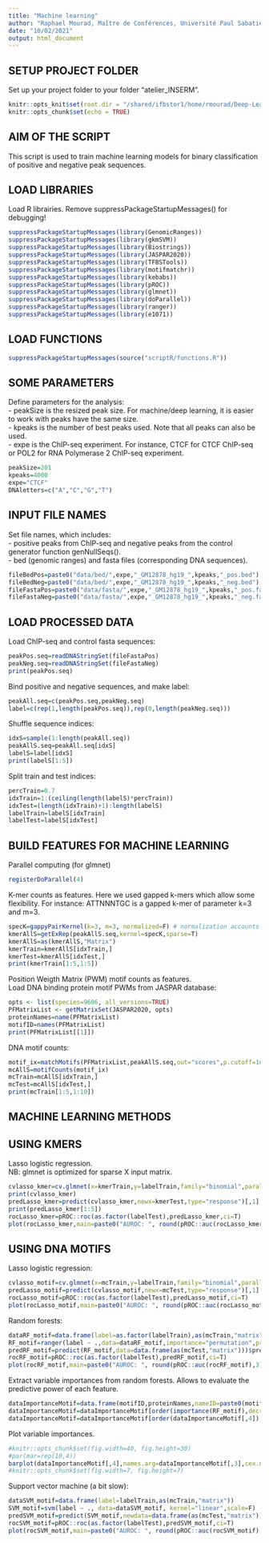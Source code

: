 ```yaml
---
title: "Machine learning"
author: "Raphael Mourad, Maître de Conférences, Université Paul Sabatier"
date: "10/02/2021"
output: html_document
---
```


## SETUP PROJECT FOLDER

Set up your project folder to your folder "atelier_INSERM".
```r
knitr::opts_knit$set(root.dir = "/shared/ifbstor1/home/rmourad/Deep-Learning-for-Genomics-Training-main/")
knitr::opts_chunk$set(echo = TRUE)
```

## AIM OF THE SCRIPT

This script is used to train machine learning models for binary classification of positive and negative peak sequences.

## LOAD LIBRARIES

Load R librairies.
Remove suppressPackageStartupMessages() for debugging!
```r
suppressPackageStartupMessages(library(GenomicRanges))
suppressPackageStartupMessages(library(gkmSVM))
suppressPackageStartupMessages(library(Biostrings))
suppressPackageStartupMessages(library(JASPAR2020))
suppressPackageStartupMessages(library(TFBSTools))
suppressPackageStartupMessages(library(motifmatchr))
suppressPackageStartupMessages(library(kebabs))
suppressPackageStartupMessages(library(pROC))
suppressPackageStartupMessages(library(glmnet))
suppressPackageStartupMessages(library(doParallel))
suppressPackageStartupMessages(library(ranger))
suppressPackageStartupMessages(library(e1071))
```

## LOAD FUNCTIONS

```r
suppressPackageStartupMessages(source("scriptR/functions.R"))
```

## SOME PARAMETERS

Define parameters for the analysis:  
- peakSize is the resized peak size. For machine/deep learning, it is easier to work with peaks have the same size.  
- kpeaks is the number of best peaks used. Note that all peaks can also be used.  
- expe is the ChIP-seq experiment. For instance, CTCF for CTCF ChIP-seq or POL2 for RNA Polymerase 2 ChIP-seq experiment. 
```r
peakSize=201
kpeaks=4000
expe="CTCF"
DNAletters=c("A","C","G","T")
```

## INPUT FILE NAMES

Set file names, which includes:  
- positive peaks from ChIP-seq and negative peaks from the control generator function genNullSeqs().  
- bed (genomic ranges) and fasta files (corresponding DNA sequences).
```r
fileBedPos=paste0("data/bed/",expe,"_GM12878_hg19_",kpeaks,"_pos.bed")
fileBedNeg=paste0("data/bed/",expe,"_GM12878_hg19_",kpeaks,"_neg.bed")
fileFastaPos=paste0("data/fasta/",expe,"_GM12878_hg19_",kpeaks,"_pos.fa")
fileFastaNeg=paste0("data/fasta/",expe,"_GM12878_hg19_",kpeaks,"_neg.fa")
```

## LOAD PROCESSED DATA

Load ChIP-seq and control fasta sequences:
```r
peakPos.seq=readDNAStringSet(fileFastaPos)
peakNeg.seq=readDNAStringSet(fileFastaNeg)
print(peakPos.seq)
```

Bind positive and negative sequences, and make label:
```r
peakAll.seq=c(peakPos.seq,peakNeg.seq)
label=c(rep(1,length(peakPos.seq)),rep(0,length(peakNeg.seq)))
```

Shuffle sequence indices:
```r
idxS=sample(1:length(peakAll.seq))
peakAllS.seq=peakAll.seq[idxS]
labelS=label[idxS]
print(labelS[1:5])
```

Split train and test indices:
```r
percTrain=0.7
idxTrain=1:(ceiling(length(labelS)*percTrain))
idxTest=(length(idxTrain)+1):length(labelS)
labelTrain=labelS[idxTrain]
labelTest=labelS[idxTest]
```


## BUILD FEATURES FOR MACHINE LEARNING

Parallel computing (for glmnet)
```r
registerDoParallel(4)
```

K-mer counts as features.
Here we used gapped k-mers which allow some flexibility. 
For instance: ATTNNNTGC is a gapped k-mer of parameter k=3 and m=3.
```r
specK=gappyPairKernel(k=3, m=3, normalized=F) # normalization accounts for different sequence length
kmerAllS=getExRep(peakAllS.seq,kernel=specK,sparse=T)
kmerAllS=as(kmerAllS,"Matrix")
kmerTrain=kmerAllS[idxTrain,]
kmerTest=kmerAllS[idxTest,]
print(kmerTrain[1:5,1:5])
```

Position Weigth Matrix (PWM) motif counts as features.  
Load DNA binding protein motif PWMs from JASPAR database:
```r
opts <- list(species=9606, all_versions=TRUE)
PFMatrixList <- getMatrixSet(JASPAR2020, opts)
proteinNames=name(PFMatrixList)
motifID=names(PFMatrixList)
print(PFMatrixList[[1]])
```

DNA motif counts:
```r
motif_ix=matchMotifs(PFMatrixList,peakAllS.seq,out="scores",p.cutoff=1e-4)
mcAllS=motifCounts(motif_ix)
mcTrain=mcAllS[idxTrain,]
mcTest=mcAllS[idxTest,]
print(mcTrain[1:5,1:10])
```


## MACHINE LEARNING METHODS

## USING KMERS

Lasso logistic regression.  
NB: glmnet is optimized for sparse X input matrix.
```r
cvlasso_kmer=cv.glmnet(x=kmerTrain,y=labelTrain,family="binomial",parallel=TRUE)
print(cvlasso_kmer)
predLasso_kmer=predict(cvlasso_kmer,newx=kmerTest,type="response")[,1]
print(predLasso_kmer[1:5])
rocLasso_kmer=pROC::roc(as.factor(labelTest),predLasso_kmer,ci=T)
plot(rocLasso_kmer,main=paste0("AUROC: ", round(pROC::auc(rocLasso_kmer),3)))
```

## USING DNA MOTIFS

Lasso logistic regression:
```r
cvlasso_motif=cv.glmnet(x=mcTrain,y=labelTrain,family="binomial",parallel=TRUE)
predLasso_motif=predict(cvlasso_motif,newx=mcTest,type="response")[,1]
rocLasso_motif=pROC::roc(as.factor(labelTest),predLasso_motif,ci=T)
plot(rocLasso_motif,main=paste0("AUROC: ", round(pROC::auc(rocLasso_motif),3)))
```

Random forests:
```r
dataRF_motif=data.frame(label=as.factor(labelTrain),as(mcTrain,"matrix"))
RF_motif=ranger(label ~ .,data=dataRF_motif,importance="permutation",probability=T)
predRF_motif=predict(RF_motif,data=data.frame(as(mcTest,"matrix")))$predictions[,2]
rocRF_motif=pROC::roc(as.factor(labelTest),predRF_motif,ci=T)
plot(rocRF_motif,main=paste0("AUROC: ", round(pROC::auc(rocRF_motif),3)))
```

Extract variable importances from random forests.
Allows to evaluate the predictive power of each feature.
```r
dataImportanceMotif=data.frame(motifID,proteinNames,nameID=paste0(motifID,"_",proteinNames),importance=importance(RF_motif))
dataImportanceMotif=dataImportanceMotif[order(importance(RF_motif),decreasing=T)[1:20],]
dataImportanceMotif=dataImportanceMotif[order(dataImportanceMotif[,4]),]
```

Plot variable importances.
```r
#knitr::opts_chunk$set(fig.width=40, fig.height=30) 
#par(mar=rep(10,4))
barplot(dataImportanceMotif[,4],names.arg=dataImportanceMotif[,3],cex.names=0.5,horiz=T,las=2,xlab="Importance")
#knitr::opts_chunk$set(fig.width=7, fig.height=7) 
```

Support vector machine (a bit slow):
```r
dataSVM_motif=data.frame(label=labelTrain,as(mcTrain,"matrix"))
SVM_motif=svm(label ~ ., data=dataSVM_motif, kernel="linear",scale=F)
predSVM_motif=predict(SVM_motif,newdata=data.frame(as(mcTest,"matrix")))
rocSVM_motif=pROC::roc(as.factor(labelTest),predSVM_motif,ci=T)
plot(rocSVM_motif,main=paste0("AUROC: ", round(pROC::auc(rocSVM_motif),3)))
```




